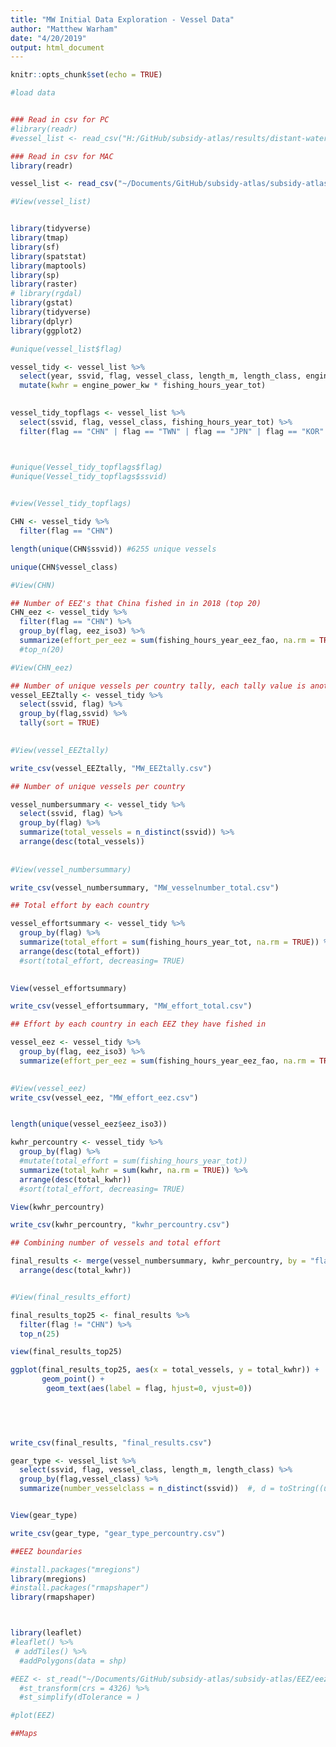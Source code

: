 ```yaml
---
title: "MW Initial Data Exploration - Vessel Data"
author: "Matthew Warham"
date: "4/20/2019"
output: html_document
---
```


```r
knitr::opts_chunk$set(echo = TRUE)
```

```r

#load data


### Read in csv for PC
#library(readr)
#vessel_list <- read_csv("H:/GitHub/subsidy-atlas/results/distant-water-vessels/distant_water_vessel_list_2018.csv")

### Read in csv for MAC
library(readr)

vessel_list <- read_csv("~/Documents/GitHub/subsidy-atlas/subsidy-atlas/MW Results/distant_water_vessel_list_2018.csv")

#View(vessel_list)


library(tidyverse)
library(tmap)
library(sf)
library(spatstat)
library(maptools)
library(sp)
library(raster)
# library(rgdal)
library(gstat)
library(tidyverse)
library(dplyr)
library(ggplot2)

#unique(vessel_list$flag)

vessel_tidy <- vessel_list %>% 
  select(year, ssvid, flag, vessel_class, length_m, length_class, engine_power_kw, fishing_hours_year_tot, fishing_hours_year_eez_fao, eez_iso3) %>% 
  mutate(kwhr = engine_power_kw * fishing_hours_year_tot)
  

vessel_tidy_topflags <- vessel_list %>% 
  select(ssvid, flag, vessel_class, fishing_hours_year_tot) %>% 
  filter(flag == "CHN" | flag == "TWN" | flag == "JPN" | flag == "KOR" | flag == "IDN") 



#unique(Vessel_tidy_topflags$flag)
#unique(Vessel_tidy_topflags$ssvid)
  

#view(Vessel_tidy_topflags)


```

```r

CHN <- vessel_tidy %>% 
  filter(flag == "CHN") 

length(unique(CHN$ssvid)) #6255 unique vessels

unique(CHN$vessel_class)

#View(CHN)

## Number of EEZ's that China fished in in 2018 (top 20)
CHN_eez <- vessel_tidy %>% 
  filter(flag == "CHN") %>% 
  group_by(flag, eez_iso3) %>% 
  summarize(effort_per_eez = sum(fishing_hours_year_eez_fao, na.rm = TRUE)) #%>% 
  #top_n(20)

#View(CHN_eez)

```


```r

## Number of unique vessels per country tally, each tally value is another EEZ that vessel fished in
vessel_EEZtally <- vessel_tidy %>% 
  select(ssvid, flag) %>% 
  group_by(flag,ssvid) %>% 
  tally(sort = TRUE) 
  

#View(vessel_EEZtally)

write_csv(vessel_EEZtally, "MW_EEZtally.csv")

```

```r

## Number of unique vessels per country

vessel_numbersummary <- vessel_tidy %>% 
  select(ssvid, flag) %>% 
  group_by(flag) %>%
  summarize(total_vessels = n_distinct(ssvid)) %>% 
  arrange(desc(total_vessels))  
  
  
#View(vessel_numbersummary)

write_csv(vessel_numbersummary, "MW_vesselnumber_total.csv")

```

```r

## Total effort by each country

vessel_effortsummary <- vessel_tidy %>% 
  group_by(flag) %>% 
  summarize(total_effort = sum(fishing_hours_year_tot, na.rm = TRUE)) %>% 
  arrange(desc(total_effort))
  #sort(total_effort, decreasing= TRUE)
    

View(vessel_effortsummary)

write_csv(vessel_effortsummary, "MW_effort_total.csv")

```

```r

## Effort by each country in each EEZ they have fished in

vessel_eez <- vessel_tidy %>% 
  group_by(flag, eez_iso3) %>% 
  summarize(effort_per_eez = sum(fishing_hours_year_eez_fao, na.rm = TRUE)) 
  

#View(vessel_eez)
write_csv(vessel_eez, "MW_effort_eez.csv")


length(unique(vessel_eez$eez_iso3))

```


```r


kwhr_percountry <- vessel_tidy %>% 
  group_by(flag) %>% 
  #mutate(total_effort = sum(fishing_hours_year_tot)) 
  summarize(total_kwhr = sum(kwhr, na.rm = TRUE)) %>% 
  arrange(desc(total_kwhr))
  #sort(total_effort, decreasing= TRUE)

View(kwhr_percountry)

write_csv(kwhr_percountry, "kwhr_percountry.csv")

```


```r

## Combining number of vessels and total effort

final_results <- merge(vessel_numbersummary, kwhr_percountry, by = "flag") %>% 
  arrange(desc(total_kwhr))


#View(final_results_effort)

final_results_top25 <- final_results %>% 
  filter(flag != "CHN") %>% 
  top_n(25)

view(final_results_top25)

ggplot(final_results_top25, aes(x = total_vessels, y = total_kwhr)) +
       geom_point() +
        geom_text(aes(label = flag, hjust=0, vjust=0))
      

       


write_csv(final_results, "final_results.csv")

```

```r

gear_type <- vessel_list %>% 
  select(ssvid, flag, vessel_class, length_m, length_class) %>% 
  group_by(flag,vessel_class) %>% 
  summarize(number_vesselclass = n_distinct(ssvid))  #, d = toString((unique(ssvid)))) Each vessel in in the class


View(gear_type)

write_csv(gear_type, "gear_type_percountry.csv")

```



```r

##EEZ boundaries

#install.packages("mregions")
library(mregions)
#install.packages("rmapshaper")
library(rmapshaper)



library(leaflet)
#leaflet() %>%
 # addTiles() %>%
  #addPolygons(data = shp)

#EEZ <- st_read("~/Documents/GitHub/subsidy-atlas/subsidy-atlas/EEZ/eez_v10.shp") %>% 
  #st_transform(crs = 4326) %>% 
  #st_simplify(dTolerance = )

#plot(EEZ)

##Maps

```

